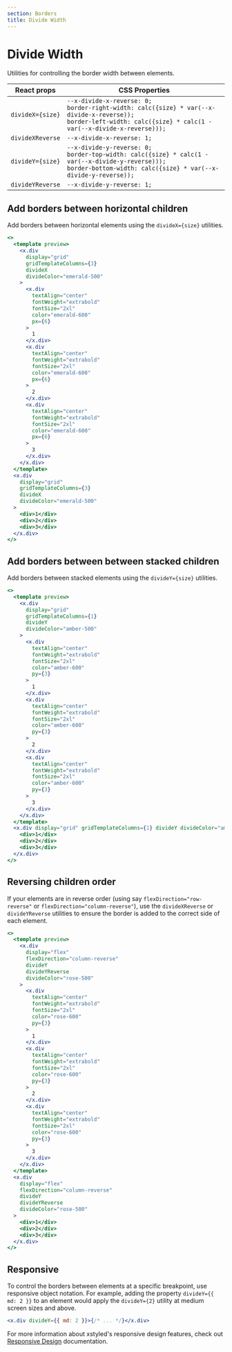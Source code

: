 ```yaml
---
section: Borders
title: Divide Width
---
```


# Divide Width

Utilities for controlling the border width between elements.

| React props      | CSS Properties                                                                                                                                                                |
| ---------------- | ----------------------------------------------------------------------------------------------------------------------------------------------------------------------------- |
| `divideX={size}` | `--x-divide-x-reverse: 0;`<br />`border-right-width: calc({size} * var(--x-divide-x-reverse));`<br />`border-left-width: calc({size} * calc(1 - var(--x-divide-x-reverse)));` |
| `divideXReverse` | `--x-divide-x-reverse: 1;`                                                                                                                                                    |
| `divideY={size}` | `--x-divide-y-reverse: 0;`<br />`border-top-width: calc({size} * calc(1 - var(--x-divide-y-reverse)));`<br />`border-bottom-width: calc({size} * var(--x-divide-y-reverse));` |
| `divideYReverse` | `--x-divide-y-reverse: 1;`                                                                                                                                                    |

## Add borders between horizontal children

Add borders between horizontal elements using the `divideX={size}` utilities.

```jsx preview color=emerald
<>
  <template preview>
    <x.div
      display="grid"
      gridTemplateColumns={3}
      divideX
      divideColor="emerald-500"
    >
      <x.div
        textAlign="center"
        fontWeight="extrabold"
        fontSize="2xl"
        color="emerald-600"
        px={6}
      >
        1
      </x.div>
      <x.div
        textAlign="center"
        fontWeight="extrabold"
        fontSize="2xl"
        color="emerald-600"
        px={6}
      >
        2
      </x.div>
      <x.div
        textAlign="center"
        fontWeight="extrabold"
        fontSize="2xl"
        color="emerald-600"
        px={6}
      >
        3
      </x.div>
    </x.div>
  </template>
  <x.div
    display="grid"
    gridTemplateColumns={3}
    divideX
    divideColor="emerald-500"
  >
    <div>1</div>
    <div>2</div>
    <div>3</div>
  </x.div>
</>
```

## Add borders between between stacked children

Add borders between stacked elements using the `divideY={size}` utilities.

```jsx preview color=amber
<>
  <template preview>
    <x.div
      display="grid"
      gridTemplateColumns={1}
      divideY
      divideColor="amber-500"
    >
      <x.div
        textAlign="center"
        fontWeight="extrabold"
        fontSize="2xl"
        color="amber-600"
        py={3}
      >
        1
      </x.div>
      <x.div
        textAlign="center"
        fontWeight="extrabold"
        fontSize="2xl"
        color="amber-600"
        py={3}
      >
        2
      </x.div>
      <x.div
        textAlign="center"
        fontWeight="extrabold"
        fontSize="2xl"
        color="amber-600"
        py={3}
      >
        3
      </x.div>
    </x.div>
  </template>
  <x.div display="grid" gridTemplateColumns={1} divideY divideColor="amber-500">
    <div>1</div>
    <div>2</div>
    <div>3</div>
  </x.div>
</>
```

## Reversing children order

If your elements are in reverse order (using say `flexDirection="row-reverse"` or `flexDirection="column-reverse"`), use the `divideXReverse` or `divideYReverse` utilities to ensure the border is added to the correct side of each element.

```jsx preview color=rose
<>
  <template preview>
    <x.div
      display="flex"
      flexDirection="column-reverse"
      divideY
      divideYReverse
      divideColor="rose-500"
    >
      <x.div
        textAlign="center"
        fontWeight="extrabold"
        fontSize="2xl"
        color="rose-600"
        py={3}
      >
        1
      </x.div>
      <x.div
        textAlign="center"
        fontWeight="extrabold"
        fontSize="2xl"
        color="rose-600"
        py={3}
      >
        2
      </x.div>
      <x.div
        textAlign="center"
        fontWeight="extrabold"
        fontSize="2xl"
        color="rose-600"
        py={3}
      >
        3
      </x.div>
    </x.div>
  </template>
  <x.div
    display="flex"
    flexDirection="column-reverse"
    divideY
    divideYReverse
    divideColor="rose-500"
  >
    <div>1</div>
    <div>2</div>
    <div>3</div>
  </x.div>
</>
```

## Responsive

To control the borders between elements at a specific breakpoint, use responsive object notation. For example, adding the property `divideY={{ md: 2 }}` to an element would apply the `divideY={2}` utility at medium screen sizes and above.

```jsx
<x.div divideY={{ md: 2 }}>{/* ... */}</x.div>
```

For more information about xstyled's responsive design features, check out [Responsive Design](@TODO-link) documentation.
